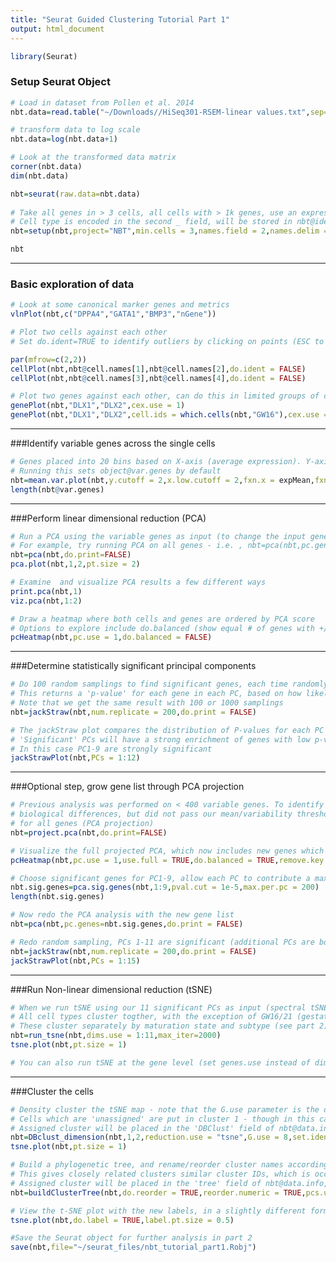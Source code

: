 ```yaml
---
title: "Seurat Guided Clustering Tutorial Part 1"
output: html_document
---
```


```r
library(Seurat)
```

### Setup Seurat Object
```r
# Load in dataset from Pollen et al. 2014
nbt.data=read.table("~/Downloads//HiSeq301-RSEM-linear values.txt",sep="\t",header=TRUE,row.names=1)

# transform data to log scale
nbt.data=log(nbt.data+1)

# Look at the transformed data matrix
corner(nbt.data)
dim(nbt.data)

nbt=seurat(raw.data=nbt.data)
  
# Take all genes in > 3 cells, all cells with > 1k genes, use an expression threshold of 1
# Cell type is encoded in the second _ field, will be stored in nbt@ident and a backup placed in the "orig" field of object@data.info 
nbt=setup(nbt,project="NBT",min.cells = 3,names.field = 2,names.delim = "_",min.genes = 1000,is.expr=1,) 

nbt
```

***

### Basic exploration of data 
```r
# Look at some canonical marker genes and metrics
vlnPlot(nbt,c("DPPA4","GATA1","BMP3","nGene"))
```

```r
# Plot two cells against each other
# Set do.ident=TRUE to identify outliers by clicking on points (ESC to exit after)

par(mfrow=c(2,2))
cellPlot(nbt,nbt@cell.names[1],nbt@cell.names[2],do.ident = FALSE)
cellPlot(nbt,nbt@cell.names[3],nbt@cell.names[4],do.ident = FALSE)

# Plot two genes against each other, can do this in limited groups of cells
genePlot(nbt,"DLX1","DLX2",cex.use = 1)
genePlot(nbt,"DLX1","DLX2",cell.ids = which.cells(nbt,"GW16"),cex.use = 1)

```

***

###Identify variable genes across the single cells

```r
# Genes placed into 20 bins based on X-axis (average expression). Y-axis is within-bin z-score of log(Variance/mean). 
# Running this sets object@var.genes by default
nbt=mean.var.plot(nbt,y.cutoff = 2,x.low.cutoff = 2,fxn.x = expMean,fxn.y = logVarDivMean)
length(nbt@var.genes)
```

***

###Perform linear dimensional reduction (PCA)

```r

# Run a PCA using the variable genes as input (to change the input gene set, use the pc.genes argument)
# For example, try running PCA on all genes - i.e. , nbt=pca(nbt,pc.genes=rownames(nbt@data)) - which does not perform as well
nbt=pca(nbt,do.print=FALSE)
pca.plot(nbt,1,2,pt.size = 2)

# Examine  and visualize PCA results a few different ways
print.pca(nbt,1)
viz.pca(nbt,1:2)
```

```r
# Draw a heatmap where both cells and genes are ordered by PCA score
# Options to explore include do.balanced (show equal # of genes with +/- PC scores), and use.full (after projection, see below)
pcHeatmap(nbt,pc.use = 1,do.balanced = FALSE)
```

***

###Determine statistically significant principal components
```r
# Do 100 random samplings to find significant genes, each time randomly permute 1% of genes
# This returns a 'p-value' for each gene in each PC, based on how likely the gene/PC score woud have been observed by chance
# Note that we get the same result with 100 or 1000 samplings
nbt=jackStraw(nbt,num.replicate = 200,do.print = FALSE) 

# The jackStraw plot compares the distribution of P-values for each PC with a uniform distribution (dashed line)
# 'Significant' PCs will have a strong enrichment of genes with low p-values (solid curve above dashed line)
# In this case PC1-9 are strongly significant
jackStrawPlot(nbt,PCs = 1:12)
```


***

###Optional step, grow gene list through PCA projection
```r
# Previous analysis was performed on < 400 variable genes. To identify a larger gene set that may drive
# biological differences, but did not pass our mean/variability thresholds, we first calculate PCA scores 
# for all genes (PCA projection)
nbt=project.pca(nbt,do.print=FALSE)

# Visualize the full projected PCA, which now includes new genes which were not previously included (use.full=TRUE)
pcHeatmap(nbt,pc.use = 1,use.full = TRUE,do.balanced = TRUE,remove.key = TRUE)

# Choose significant genes for PC1-9, allow each PC to contribute a max of 200 genes (to avoid one PC swamping the analysis)
nbt.sig.genes=pca.sig.genes(nbt,1:9,pval.cut = 1e-5,max.per.pc = 200)
length(nbt.sig.genes)

# Now redo the PCA analysis with the new gene list
nbt=pca(nbt,pc.genes=nbt.sig.genes,do.print = FALSE)

# Redo random sampling, PCs 1-11 are significant (additional PCs are borderline, but signal disappears with 1k replicates, though we do 200 here for expediency) 
nbt=jackStraw(nbt,num.replicate = 200,do.print = FALSE)
jackStrawPlot(nbt,PCs = 1:15)

```

***

###Run Non-linear dimensional reduction (tSNE)

```r
# When we run tSNE using our 11 significant PCs as input (spectral tSNE), we get distinct point clouds 
# All cell types cluster togther, with the exception of GW16/21 (gestational week 16/21 neurons)
# These cluster separately by maturation state and subtype (see part 2) 
nbt=run_tsne(nbt,dims.use = 1:11,max_iter=2000)
tsne.plot(nbt,pt.size = 1)

# You can also run tSNE at the gene level (set genes.use instead of dims.use), but this fails to acheive clean separation between cell types
```

***

###Cluster the cells

```r
# Density cluster the tSNE map - note that the G.use parameter is the density parameter for the clustering - lower G.use to get finer settings
# Cells which are 'unassigned' are put in cluster 1 - though in this case there are none
# Assigned cluster will be placed in the 'DBClust' field of nbt@data.info. Putting set.ident=TRUE means that the assigned clusters will also be stored in nbt@ident
nbt=DBclust_dimension(nbt,1,2,reduction.use = "tsne",G.use = 8,set.ident = TRUE)
tsne.plot(nbt,pt.size = 1)

# Build a phylogenetic tree, and rename/reorder cluster names according to their position on the tree
# This gives closely related clusters similar cluster IDs, which is occasionally useful for visualization later on
# Assigned cluster will be placed in the 'tree' field of nbt@data.info, and also stored in nbt@ident
nbt=buildClusterTree(nbt,do.reorder = TRUE,reorder.numeric = TRUE,pcs.use = 1:11)

# View the t-SNE plot with the new labels, in a slightly different format
tsne.plot(nbt,do.label = TRUE,label.pt.size = 0.5)

#Save the Seurat object for further analysis in part 2
save(nbt,file="~/seurat_files/nbt_tutorial_part1.Robj")

```


